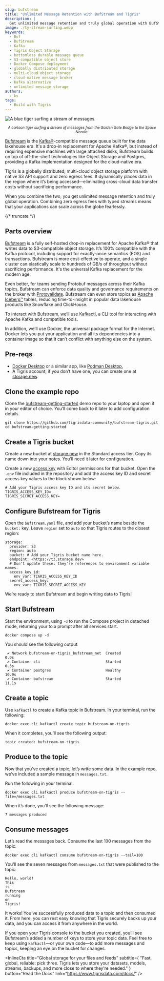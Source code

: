 ```yaml
---
slug: bufstream
title: "Unlimited Message Retention with BufStream and Tigris"
description: |
  Get unlimited message retention and truly global operation with BufStream and Tigris.
image: ./ty-stream-surfing.webp
keywords:
  - Buf
  - BufStream
  - Kafka
  - Tigris Object Storage
  - bottomless durable message queue
  - S3-compatible object store
  - Docker Compose deployment
  - globally distributed storage
  - multi-cloud object storage
  - cloud-native message broker
  - Kafka alternative
  - unlimited message storage
authors:
  - ks
tags:
  - Build with Tigris
---
```



<style>{styles}</style>

<img
  src={heroimage}
  className="hero-image"
  alt="A blue tiger surfing a stream of messages."
/>

<center>
  <small>
    <em>
      A cartoon tiger surfing a stream of messages from the Golden Gate Bridge
      to the Space Needle.
    </em>
  </small>
</center>

[Bufstream](https://buf.build/product/bufstream) is the
[Kafka®](https://kafka.apache.org/)-compatible message queue built for the data
lakehouse era. It's a drop-in replacement for Apache Kafka®, but instead of
requiring expensive machines with large attached disks, Bufstream builds on top
of off-the-shelf technologies like Object Storage and Postgres, providing a
Kafka implementation designed for the cloud-native era.

Tigris is a globally distributed, multi-cloud object storage platform with
native S3 API support and zero egress fees. It dynamically places data in the
region where it’s being accessed—eliminating cross-cloud data transfer costs
without sacrificing performance.

When you combine the two, you get unlimited message retention and truly global
operation. Combining zero egress fees with typed streams means that your
applications can scale across the globe fearlessly.

{/* truncate */}

## **Parts overview**

[Bufstream](https://buf.build/product/bufstream) is a fully self-hosted drop-in
replacement for Apache Kafka® that writes data to S3-compatible object storage.
It’s 100% compatible with the Kafka protocol, including support for exactly-once
semantics (EOS) and transactions. Bufstream is more cost-effective to operate,
and a single cluster can elastically scale to hundreds of GB/s of throughput
without sacrificing performance. It's the universal Kafka replacement for the
modern age.

Even better, for teams sending Protobuf messages across their Kafka topics,
Bufstream can enforce data quality and governance requirements on the broker
with [Protovalidate](https://protovalidate.com/). Bufstream can even store
topics as [Apache Iceberg™](https://iceberg.apache.org/) tables, reducing
time-to-insight in popular data lakehouse products like Snowflake and
ClickHouse.

To interact with Bufstream, we’ll use
[Kafkactl](https://deviceinsight.github.io/kafkactl/), a CLI tool for
interacting with Apache Kafka and compatible tools.

In addition, we’ll use Docker, the universal package format for the Internet.
Docker lets you put your application and all its dependencies into a container
image so that it can’t conflict with anything else on the system.

## **Pre-reqs**

- [Docker Desktop](https://www.docker.com/products/docker-desktop/) or a similar
  app, like [Podman Desktop.](https://podman-desktop.io/)
- A Tigris account; if you don’t have one, you can create one at
  [storage.new](http://storage.new).

## **Clone the example repo**

Clone the
[bufstream-getting-started](https://github.com/tigrisdata-community/bufstream-tigris)
demo repo to your laptop and open it in your editor of choice. You'll come back
to it later to add configuration details.

```shell
git clone https://github.com/tigrisdata-community/bufstream-tigris.git
cd bufstream-getting-started
```

## **Create a Tigris bucket**

Create a new bucket at [storage.new](https://storage.new/) in the Standard
access tier. Copy its name down into your notes. You’ll need it later for
configuration.

Create a new [access key](https://storage.new/accesskey) with Editor permissions
for that bucket. Open the `.env` file included in the repository and add the
access key ID and secret access key values to the block shown below:

```shell
# Add your Tigris access key ID and its secret below.
TIGRIS_ACCESS_KEY_ID=
TIGRIS_SECRET_ACCESS_KEY=
```

## **Configure Bufstream for Tigris**

Open the `bufstream.yaml` file, and add your bucket’s name beside the `bucket:`
key. Leave `region` set to `auto` so that Tigris routes to the closest region:

```
storage:
  provider: S3
  region: auto
  bucket: # Add your Tigris bucket name here.
  endpoint: <https://t3.storage.dev>
  # Don't update these: they're references to environment variable names.
  access_key_id:
    env_var: TIGRIS_ACCESS_KEY_ID
  secret_access_key:
    env_var: TIGRIS_SECRET_ACCESS_KEY
```

We’re ready to start Bufstream and begin writing data to Tigris\!

## **Start Bufstream**

Start the environment, using `-d` to run the Compose project in detached mode,
returning your to a prompt after all services start.

```shell
docker compose up -d
```

You should see the following output:

```shell
 ✔ Network bufstream-on-tigris_bufstream_net  Created                          0.0s
 ✔ Container cli                              Started                          0.3s
 ✔ Container postgres                         Healthy                         10.9s
 ✔ Container bufstream                        Started                         11.1s
```

## **Create a topic**

Use `kafkactl` to create a Kafka topic in Bufstream. In your terminal, run the
following:

```shell
docker exec cli kafkactl create topic bufstream-on-tigris
```

When it completes, you’ll see the following output:

```
topic created: bufstream-on-tigris
```

## **Produce to the topic**

Now that you’ve created a topic, let’s write some data. In the example repo,
we’ve included a sample message in `messages.txt`.

Run the following in your terminal:

```shell
docker exec cli kafkactl produce bufstream-on-tigris --file=/messages.txt
```

When it’s done, you’ll see the following message:

```shell
7 messages produced
```

## **Consume messages**

Let’s read the messages back. Consume the last 100 messages from the topic:

```shell
docker exec cli kafkactl consume bufstream-on-tigris --tail=100
```

You’ll see the seven messages from `messages.txt` that were published to the
topic:

```shell
Hello, world!
This
is
Bufstream
running
on
Tigris!
```

It works! You’ve successfully produced data to a topic and then consumed it.
From here, you can rest easy knowing that Tigris securely backs up your data,
and you can access it from anywhere in the world.

If you open your Tigris console to the bucket you created, you’ll see
Bufstream’s added a number of keys to store your topic data. Feel free to keep
using `kafkactl`—or your own code—to add more messages and topics, keeping an
eye on the bucket for changes.

<InlineCta
  title="Global storage for your files and feeds"
  subtitle={
    "Fast, global, reliable: pick three. Tigris lets you store your datasets, models, streams, backups, and more close to where they're needed."
  }
  button="Read the Docs"
  link="https://www.tigrisdata.com/docs/"
/>

